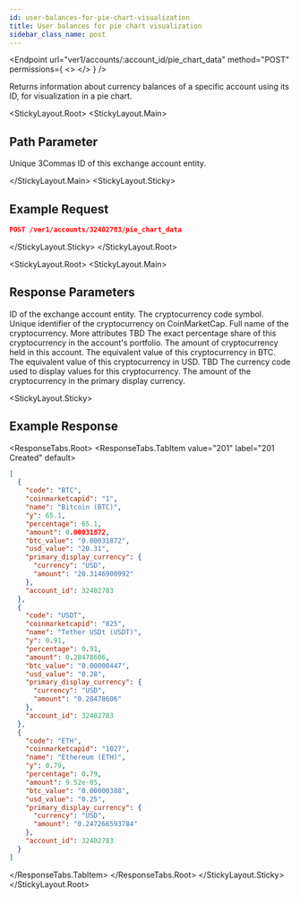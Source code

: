 ```yaml
---
id: user-balances-for-pie-chart-visualization
title: User balances for pie chart visualization
sidebar_class_name: post
---
```



<Endpoint
  url="ver1/accounts/:account_id/pie_chart_data"
  method="POST"
  permissions={
    <>
      <Permission title="Permission" description="ACCOUNTS_READ" />
      <Permission title="Security" description="SIGNED" />
    </>
  }
/>

Returns information about currency balances of a specific account using its ID, for visualization in a pie chart.

<Separator />

<StickyLayout.Root>
<StickyLayout.Main>

## Path Parameter 

<ApiParam name='account_id' type='integer' id="account_id" required>
Unique 3Commas ID of this exchange account entity.
</ApiParam>

</StickyLayout.Main>
<StickyLayout.Sticky>

## Example Request

```json
POST /ver1/accounts/32402783/pie_chart_data
```
</StickyLayout.Sticky>
</StickyLayout.Root>

<StickyLayout.Root>
<StickyLayout.Main>

## Response Parameters

<ApiParam name='account_id' type='integer' id="account_id">
ID of the exchange account entity.
</ApiParam>

<ApiParam name='code' type='string' id="code">
The cryptocurrency code symbol.
</ApiParam>

<ApiParam name='coinmarketcapid' type='string' id="coinmarketcapid">
Unique identifier of the cryptocurrency on CoinMarketCap.
</ApiParam>

<ApiParam name='name' type='string' id="name">
Full name of the cryptocurrency.
</ApiParam>

<CollapseAll>
<CollapseAllHeading> More attributes <CollapseAllButton /> </CollapseAllHeading>

<CollapsibleApiParam name='y' type='string' id="y">
TBD
</CollapsibleApiParam>

<CollapsibleApiParam name='percentage' type='string' id="percentage">
The exact percentage share of this cryptocurrency in the account's portfolio.
</CollapsibleApiParam>

<CollapsibleApiParam name='amount' type='string' id="amount">
The amount of cryptocurrency held in this account.
</CollapsibleApiParam>

<CollapsibleApiParam name='btc_value' type='string' id="btc_value">
The equivalent value of this cryptocurrency in BTC.
</CollapsibleApiParam>

<CollapsibleApiParam name='usd_value' type='string' id="usd_value">
The equivalent value of this cryptocurrency in USD.
</CollapsibleApiParam>

<CollapsibleApiParam name='primary_display_currency' type='object' id="primary_display_currency">
   TBD
    <CollapsibleNestedParams>
      <ApiParam name='currency' type="string" id="currency">
           The currency code used to display values for this cryptocurrency.
      </ApiParam> 
      <ApiParam name='amount' type="string" id="amount">
           The amount of the cryptocurrency in the primary display currency.
      </ApiParam>   
   </CollapsibleNestedParams>
</CollapsibleApiParam>
</CollapseAll>
</StickyLayout.Main>

<StickyLayout.Sticky>

## Example Response

<ResponseTabs.Root>
<ResponseTabs.TabItem value="201" label="201 Created" default>
```json
[
  {
    "code": "BTC",
    "coinmarketcapid": "1",
    "name": "Bitcoin (BTC)",
    "y": 65.1,
    "percentage": 65.1,
    "amount": 0.00031872,
    "btc_value": "0.00031872",
    "usd_value": "20.31",
    "primary_display_currency": {
      "currency": "USD",
      "amount": "20.3146900992"
    },
    "account_id": 32402783
  },
  {
    "code": "USDT",
    "coinmarketcapid": "825",
    "name": "Tether USDt (USDT)",
    "y": 0.91,
    "percentage": 0.91,
    "amount": 0.28478606,
    "btc_value": "0.00000447",
    "usd_value": "0.28",
    "primary_display_currency": {
      "currency": "USD",
      "amount": "0.28478606"
    },
    "account_id": 32402783
  },
  {
    "code": "ETH",
    "coinmarketcapid": "1027",
    "name": "Ethereum (ETH)",
    "y": 0.79,
    "percentage": 0.79,
    "amount": 9.52e-05,
    "btc_value": "0.00000388",
    "usd_value": "0.25",
    "primary_display_currency": {
      "currency": "USD",
      "amount": "0.247266593784"
    },
    "account_id": 32402783
  }
]
```
</ResponseTabs.TabItem>
</ResponseTabs.Root>
</StickyLayout.Sticky>
</StickyLayout.Root>

